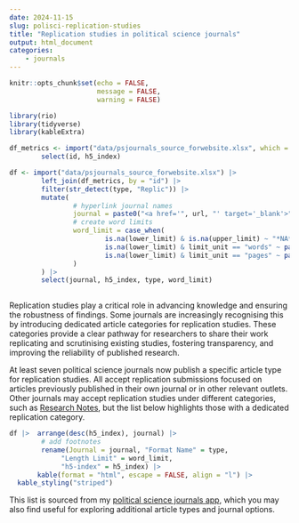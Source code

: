 ---
date: 2024-11-15
slug: polisci-replication-studies
title: "Replication studies in political science journals"
output: html_document
categories:
    - journals
---

```{r setup, include=FALSE, message=FALSE, warning=FALSE}

knitr::opts_chunk$set(echo = FALSE,
                      message = FALSE,
                      warning = FALSE)

library(rio)
library(tidyverse)
library(kableExtra)

df_metrics <- import("data/psjournals_source_forwebsite.xlsx", which = "journal_metrics") |>
        select(id, h5_index)

df <- import("data/psjournals_source_forwebsite.xlsx") |>
        left_join(df_metrics, by = "id") |>
        filter(str_detect(type, "Replic")) |>
        mutate( 
                # hyperlink journal names
                journal = paste0("<a href='", url, "' target='_blank'>", journal, "</a>"),
                # create word limits
                word_limit = case_when(
                        is.na(lower_limit) & is.na(upper_limit) ~ "*NA*",
                        is.na(lower_limit) & limit_unit == "words" ~ paste0(as.integer(upper_limit / 1000), "k words"),
                        is.na(lower_limit) & limit_unit == "pages" ~ paste0(upper_limit, " pages")
                )
        ) |>
        select(journal, h5_index, type, word_limit)
        
```

Replication studies play a critical role in advancing knowledge and ensuring the robustness of findings. Some journals are increasingly recognising this by introducing dedicated article categories for replication studies. These categories provide a clear pathway for researchers to share their work replicating and scrutinising existing studies, fostering transparency, and improving the reliability of published research.

At least seven political science journals now publish a specific article type for replication studies. All accept replication submissions focused on articles previously published in their own journal or in other relevant outlets. Other journals may accept replication studies under different categories, such as [Research Notes](https://resulumit.com/blog/polisci-research-notes/), but the list below highlights those with a dedicated replication category.

```{r, table}
df |>  arrange(desc(h5_index), journal) |>
        # add footnotes
        rename(Journal = journal, "Format Name" = type,
             "Length Limit" = word_limit,
             "h5-index" = h5_index) |>
       kable(format = "html", escape = FALSE, align = "l") |>
  kable_styling("striped")

```


This list is sourced from my [political science journals app](https://resulumit.shinyapps.io/psjournals/), which you may also find useful for exploring additional article types and journal options.
